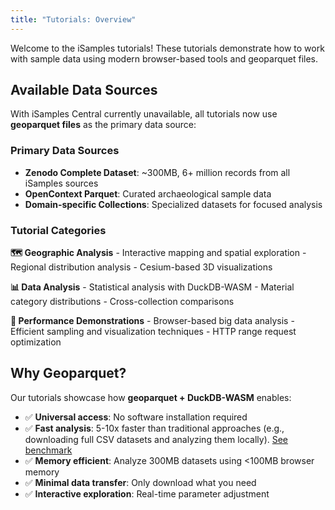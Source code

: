 ```yaml
---
title: "Tutorials: Overview"
---
```


Welcome to the iSamples tutorials! These tutorials demonstrate how to work with sample data using modern browser-based tools and geoparquet files.

## Available Data Sources

With iSamples Central currently unavailable, all tutorials now use **geoparquet files** as the primary data source:

### Primary Data Sources
- **Zenodo Complete Dataset**: ~300MB, 6+ million records from all iSamples sources
- **OpenContext Parquet**: Curated archaeological sample data
- **Domain-specific Collections**: Specialized datasets for focused analysis

### Tutorial Categories

**🗺️ Geographic Analysis**
- Interactive mapping and spatial exploration
- Regional distribution analysis
- Cesium-based 3D visualizations

**📊 Data Analysis**
- Statistical analysis with DuckDB-WASM
- Material category distributions
- Cross-collection comparisons

**🚀 Performance Demonstrations**
- Browser-based big data analysis
- Efficient sampling and visualization techniques
- HTTP range request optimization

## Why Geoparquet?

Our tutorials showcase how **geoparquet + DuckDB-WASM** enables:

- ✅ **Universal access**: No software installation required
- ✅ **Fast analysis**: 5-10x faster than traditional approaches (e.g., downloading full CSV datasets and analyzing them locally). [See benchmark](https://duckdb.org/2023/05/10/duckdb-wasm.html)
- ✅ **Memory efficient**: Analyze 300MB datasets using <100MB browser memory
- ✅ **Minimal data transfer**: Only download what you need
- ✅ **Interactive exploration**: Real-time parameter adjustment